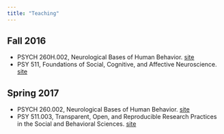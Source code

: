```yaml
---
title: "Teaching"
---
```


## Fall 2016

- PSYCH 260H.002, Neurological Bases of Human Behavior. [site](https://github.com/psu-psychology/psych-260)
- PSY 511, Foundations of Social, Cognitive, and Affective Neuroscience. [site](https://github.com/psu-psychology/psy-511-scan-fdns)

## Spring 2017

- PSYCH 260.002, Neurological Bases of Human Behavior. [site](https://psu-psychology.github.io/psych-260-spring-2017/)
- PSY 511.003, Transparent, Open, and Reproducible Research Practices in the Social and Behavioral Sciences. [site](http://psu-psychology.github.io/psy-511-reproducible-research-spring-2017/)